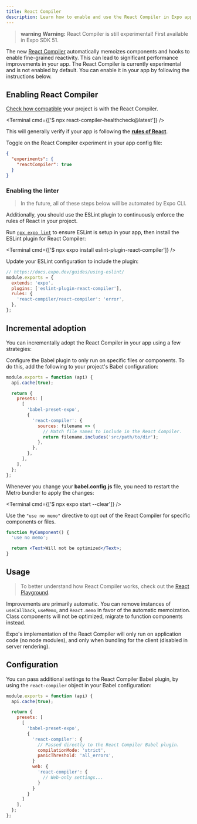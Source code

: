 ```yaml
---
title: React Compiler
description: Learn how to enable and use the React Compiler in Expo apps.
---
```



> **warning** **Warning:** React Compiler is still experimental! First available in Expo SDK 51.

The new [React Compiler](https://react.dev/learn/react-compiler) automatically memoizes components and hooks to enable fine-grained reactivity. This can lead to significant performance improvements in your app. The React Compiler is currently experimental and is not enabled by default. You can enable it in your app by following the instructions below.

## Enabling React Compiler

<Step label="1">

[Check how compatible](https://react.dev/learn/react-compiler#checking-compatibility) your project is with the React Compiler.

<Terminal cmd={['$ npx react-compiler-healthcheck@latest']} />

This will generally verify if your app is following the [**rules of React**](https://react.dev/reference/rules).

</Step>

<Step label="2">

Toggle on the React Compiler experiment in your app config file:

```json app.json
{
  "experiments": {
    "reactCompiler": true
  }
}
```

</Step>

### Enabling the linter

> In the future, all of these steps below will be automated by Expo CLI.

Additionally, you should use the ESLint plugin to continuously enforce the rules of React in your project.

<Step label="1">

Run [`npx expo lint`](/guides/using-eslint/#eslint) to ensure ESLint is setup in your app, then install the ESLint plugin for React Compiler:

<Terminal cmd={['$ npx expo install eslint-plugin-react-compiler']} />

</Step>

<Step label="2">

Update your ESLint configuration to include the plugin:

```js .eslintrc.js
// https://docs.expo.dev/guides/using-eslint/
module.exports = {
  extends: 'expo',
  plugins: ['eslint-plugin-react-compiler'],
  rules: {
    'react-compiler/react-compiler': 'error',
  },
};
```

</Step>

## Incremental adoption

You can incrementally adopt the React Compiler in your app using a few strategies:

<Step label="1">

Configure the Babel plugin to only run on specific files or components. To do this, add the following to your project's Babel configuration:

```js babel.config.js
module.exports = function (api) {
  api.cache(true);

  return {
    presets: [
      [
        'babel-preset-expo',
        {
          'react-compiler': {
            sources: filename => {
              // Match file names to include in the React Compiler.
              return filename.includes('src/path/to/dir');
            },
          },
        },
      ],
    ],
  };
};
```

Whenever you change your **babel.config.js** file, you need to restart the Metro bundler to apply the changes:

<Terminal cmd={['$ npx expo start --clear']} />

</Step>

<Step label="2">

Use the `"use no memo"` directive to opt out of the React Compiler for specific components or files.

```jsx
function MyComponent() {
  'use no memo';

  return <Text>Will not be optimized</Text>;
}
```

</Step>

## Usage

> To better understand how React Compiler works, check out the [React Playground](https://playground.react.dev/).

Improvements are primarily automatic. You can remove instances of `useCallback`, `useMemo`, and `React.memo` in favor of the automatic memoization. Class components will not be optimized, migrate to function components instead.

Expo's implementation of the React Compiler will only run on application code (no node modules), and only when bundling for the client (disabled in server rendering).

## Configuration

You can pass additional settings to the React Compiler Babel plugin, by using the `react-compiler` object in your Babel configuration:

```js babel.config.js
module.exports = function (api) {
  api.cache(true);

  return {
    presets: [
      [
        'babel-preset-expo',
        {
          'react-compiler': {
            // Passed directly to the React Compiler Babel plugin.
            compilationMode: 'strict',
            panicThreshold: 'all_errors',
          }
          web: {
            'react-compiler': {
              // Web-only settings...
            }
          }
        }
      ]
    ],
  };
};
```
